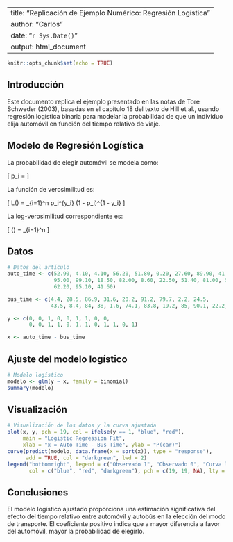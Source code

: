 
---
title: "Replicación de Ejemplo Numérico: Regresión Logística"
author: "Carlos"
date: "`r Sys.Date()`"
output: html_document
---

```r
knitr::opts_chunk$set(echo = TRUE)
```

## Introducción

Este documento replica el ejemplo presentado en las notas de Tore Schweder (2003), basadas en el capítulo 18 del texto de Hill et al., usando regresión logística binaria para modelar la probabilidad de que un individuo elija automóvil en función del tiempo relativo de viaje.

## Modelo de Regresión Logística

La probabilidad de elegir automóvil se modela como:

\[
p_i = \frac{1}{1 + e^{-x_i \beta}}
\]

La función de verosimilitud es:

\[
L(\beta) = \prod_{i=1}^n p_i^{y_i} (1 - p_i)^{1 - y_i}
\]

La log-verosimilitud correspondiente es:

\[
\ell(\beta) = \sum_{i=1}^n \left[ y_i \log(p_i) + (1 - y_i) \log(1 - p_i) \right]
\]

## Datos

```r
# Datos del artículo
auto_time <- c(52.90, 4.10, 4.10, 56.20, 51.80, 0.20, 27.60, 89.90, 41.50,
               95.00, 99.10, 18.50, 82.00, 8.60, 22.50, 51.40, 81.00, 51.00,
               62.20, 95.10, 41.60)

bus_time <- c(4.4, 28.5, 86.9, 31.6, 20.2, 91.2, 79.7, 2.2, 24.5,
              43.5, 8.4, 84, 38, 1.6, 74.1, 83.8, 19.2, 85, 90.1, 22.2, 91.5)

y <- c(0, 0, 1, 0, 0, 1, 1, 0, 0,
       0, 0, 1, 1, 0, 1, 1, 0, 1, 1, 0, 1)

x <- auto_time - bus_time
```

## Ajuste del modelo logístico

```r
# Modelo logístico
modelo <- glm(y ~ x, family = binomial)
summary(modelo)
```

## Visualización

```r
# Visualización de los datos y la curva ajustada
plot(x, y, pch = 19, col = ifelse(y == 1, "blue", "red"),
     main = "Logistic Regression Fit",
     xlab = "x = Auto Time - Bus Time", ylab = "P(car)")
curve(predict(modelo, data.frame(x = sort(x)), type = "response"),
      add = TRUE, col = "darkgreen", lwd = 2)
legend("bottomright", legend = c("Observado 1", "Observado 0", "Curva logística"),
       col = c("blue", "red", "darkgreen"), pch = c(19, 19, NA), lty = c(NA, NA, 1))
```

## Conclusiones

El modelo logístico ajustado proporciona una estimación significativa del efecto del tiempo relativo entre automóvil y autobús en la elección del modo de transporte. El coeficiente positivo indica que a mayor diferencia a favor del automóvil, mayor la probabilidad de elegirlo.
